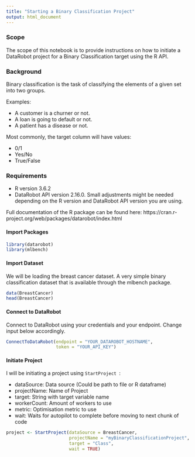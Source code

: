 ```yaml
---
title: "Starting a Binary Classification Project"
output: html_document
---
```


### Scope
The scope of this notebook is to provide instructions on how to initiate a DataRobot project for a Binary Classification target using the R API.

### Background
Binary classification is the task of classifying the elements of a given set into two groups.

Examples:

- A customer is a churner or not.
- A loan is going to default or not.
- A patient has a disease or not.

Most commonly, the target column will have values:

- 0/1
- Yes/No
- True/False

### Requirements

- R version 3.6.2
-  DataRobot API version 2.16.0. 
Small adjustments might be needed depending on the R version and DataRobot API version you are using.

Full documentation of the R package can be found here: https://cran.r-project.org/web/packages/datarobot/index.html

#### Import Packages

```r
library(datarobot)
library(mlbench)
```

#### Import Dataset
We will be loading the breast cancer dataset. A very simple binary classification dataset that is available through the mlbench package.

```r
data(BreastCancer)
head(BreastCancer)
```

#### Connect to DataRobot
Connect to DataRobot using your credentials and your endpoint. Change input below accordingly.
```r
ConnectToDataRobot(endpoint = "YOUR_DATAROBOT_HOSTNAME", 
                   token = "YOUR_API_KEY")
```

#### Initiate Project
I will be initiating a project using <code>StartProject </code>:

* dataSource: Data source (Could be path to file or R dataframe)
* projectName: Name of Project
* target: String with target variable name
* workerCount: Amount of workers to use
* metric: Optimisation metric to use
* wait: Waits for autopilot to complete before moving to next chunk of code 

```r
project <- StartProject(dataSource = BreastCancer,
                        projectName = "myBinaryClassificationProject",
                        target = "Class",
                        wait = TRUE)
```
